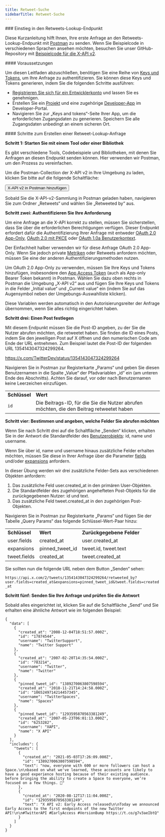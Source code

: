```yaml
---
title: Retweet-Suche
sidebarTitle: Retweet-Suche
---
```



<div id="getting-started-with-the-retweets-lookup-endpoint">
  ### Einstieg in den Retweets-Lookup-Endpunkt
</div>

Diese Kurzanleitung hilft Ihnen, Ihre erste Anfrage an den Retweets-Lookup-Endpunkt mit [Postman](/de/tutorials/postman-getting-started) zu senden. Wenn Sie Beispielcode in verschiedenen Sprachen ansehen möchten, besuchen Sie unser GitHub-Repository mit [Beispielcode für die X-API v2](https://github.com/xdevplatformTwitter-API-v2-sample-code).

<div id="prerequisites">
  #### Voraussetzungen
</div>

Um diesen Leitfaden abzuschließen, benötigen Sie eine Reihe von [Keys und Tokens](/de/resources/fundamentals/authentication), um Ihre Anfrage zu authentifizieren. Sie können diese Keys und Tokens generieren, indem Sie die folgenden Schritte ausführen:

- [Registrieren Sie sich für ein Entwicklerkonto](https://developer.x.com/en/apply-for-access) und lassen Sie es genehmigen.
- Erstellen Sie ein [Projekt](/de/resources/fundamentals/projects) und eine zugehörige [Developer-App](/de/resources/fundamentals/developer-apps) im Developer-Portal.
- Navigieren Sie zur „Keys and tokens“-Seite Ihrer App, um die erforderlichen Zugangsdaten zu generieren. Speichern Sie alle Zugangsdaten unbedingt an einem sicheren Ort.

<div id="steps-to-build-a-retweets-lookup-request">
  #### Schritte zum Erstellen einer Retweet-Lookup-Anfrage
</div>

**Schritt 1: Starten Sie mit einem Tool oder einer Bibliothek**

Es gibt verschiedene Tools, Codebeispiele und Bibliotheken, mit denen Sie Anfragen an diesen Endpunkt senden können. Hier verwenden wir Postman, um den Prozess zu vereinfachen.

Um die Postman-Collection der X-API v2 in Ihre Umgebung zu laden, klicken Sie bitte auf die folgende Schaltfläche:

<Button href="https://app.getpostman.com/run-collection/9956214-784efcda-ed4c-4491-a4c0-a26470a67400">
  X-API v2 in Postman hinzufügen
</Button>

Sobald Sie die X-API-v2-Sammlung in Postman geladen haben, navigieren Sie zum Ordner „Retweets“ und wählen Sie „Retweeted by“ aus.

**Schritt zwei: Authentifizieren Sie Ihre Anforderung**

Um eine Anfrage an die X-API korrekt zu stellen, müssen Sie sicherstellen, dass Sie über die erforderlichen Berechtigungen verfügen. Dieser Endpunkt erfordert dafür die Authentifizierung Ihrer Anfrage mit entweder [OAuth 2.0 App-Only](/de/resources/fundamentals/authentication#app-only-authentication-and-oauth-2-0-bearer-token), [OAuth 2.0 mit PKCE](de/resources/fundamentals/authentication#oauth-2-0-authorization-code-flow-with-pkce-2) oder [OAuth 1.0a Benutzerkontext](/de/resources/fundamentals/authentication).

Der Einfachheit halber verwenden wir für diese Anfrage OAuth 2.0 App-Only. Wenn Sie jedoch private [Metriken](/de/x-api/fundamentals/metrics) oder Retweets anfordern möchten, müssen Sie eine der anderen Authentifizierungsmethoden nutzen.

Um OAuth 2.0 App-Only zu verwenden, müssen Sie Ihre Keys und Tokens hinzufügen, insbesondere den [App Access Token](/de/resources/fundamentals/authentication#using-and-generating-an-app-only-bearer-token) (auch als App-only Bearer Token bekannt) in Postman. Wählen Sie dazu oben rechts in Postman die Umgebung „X-API v2“ aus und fügen Sie Ihre Keys und Tokens in die Felder „Initial value“ und „Current value“ ein (indem Sie auf das Augensymbol neben der Umgebungs-Auswahlliste klicken).

Diese Variablen werden automatisch in den Autorisierungsreiter der Anfrage übernommen, wenn Sie alles richtig eingerichtet haben.

**Schritt drei: Einen Post festlegen**

Mit diesem Endpunkt müssen Sie die Post-ID angeben, zu der Sie die Nutzer abrufen möchten, die retweetet haben. Sie finden die ID eines Posts, indem Sie den jeweiligen Post auf X öffnen und den numerischen Code am Ende der URL entnehmen. Zum Beispiel lautet die Post-ID der folgenden URL 1354143047324299264.

https://x.com/TwitterDev/status/1354143047324299264

Navigieren Sie in Postman zur Registerkarte „Params“ und geben Sie diesen Benutzernamen in die Spalte „Value“ der Pfadvariablen „id“ ein (am unteren Ende des Abschnitts). Achten Sie darauf, vor oder nach Benutzernamen keine Leerzeichen einzufügen.

|     |     |
| :--- | :--- |
| **Schlüssel** | **Wert** |
| `id` | Die Beitrags-ID, für die Sie die Nutzer abrufen möchten, die den Beitrag retweetet haben |

**Schritt vier: Bestimmen und angeben, welche Felder Sie abrufen möchten**

Wenn Sie nach Schritt drei auf die Schaltfläche „Senden“ klicken, erhalten Sie in der Antwort die Standardfelder des [Benutzerobjekts](/de/x-api/fundamentals/data-dictionary#user): id, name und username.

Wenn Sie über id, name und username hinaus zusätzliche Felder erhalten möchten, müssen Sie diese in Ihrer Anfrage über die Parameter [fields](/de/x-api/fundamentals/fields) und/oder [expansions](/de/x-api/fundamentals/expansions) anfordern.

In dieser Übung werden wir drei zusätzliche Felder-Sets aus verschiedenen Objekten anfordern:

1. Das zusätzliche Feld user.created\_at in den primären User-Objekten.
2. Die Standardfelder des zugehörigen angehefteten Post-Objekts für die zurückgegebenen Nutzer: id und text.
3. Das zusätzliche Feld tweet.created\_at in den zugehörigen Post-Objekten.

Navigieren Sie in Postman zur Registerkarte „Params“ und fügen Sie der Tabelle „Query Params“ das folgende Schlüssel-Wert-Paar hinzu:

|     |     |     |
| :--- | :--- | :--- |
| **Schlüssel** | **Wert** | **Zurückgegebene Felder** |
| user.fields | created\_at | user.created\_at |
| expansions | pinned\_tweet\_id | tweet.id, tweet.text |
| tweet.fields | created\_at | tweet.created\_at |

Sie sollten nun die folgende URL neben dem Button „Senden“ sehen:

`https://api.x.com/2/tweets/1354143047324299264/retweeted_by?user.fields=created_at&expansions=pinned_tweet_id&tweet.fields=created_at`

**Schritt fünf: Senden Sie Ihre Anfrage und prüfen Sie die Antwort**

Sobald alles eingerichtet ist, klicken Sie auf die Schaltfläche „Send“ und Sie erhalten eine ähnliche Antwort wie im folgenden Beispiel:

```
{
  "data": [
    {
      "created_at": "2008-12-04T18:51:57.000Z",
      "id": "17874544",
      "username": "TwitterSupport",
      "name": "Twitter Support"
    },
    {
      "created_at": "2007-02-20T14:35:54.000Z",
      "id": "783214",
      "username": "Twitter",
      "name": "Twitter"
    },
    {
      "pinned_tweet_id": "1389270063807598594",
      "created_at": "2018-11-21T14:24:58.000Z",
      "id": "1065249714214457345",
      "username": "TwitterSpaces",
      "name": "Spaces"
    },
    {
      "pinned_tweet_id": "1293595870563381249",
      "created_at": "2007-05-23T06:01:13.000Z",
      "id": "6253282",
      "username": "XAPI",
      "name": "X API"
    }
  ],
  "includes": {
    "tweets": [
      {
        "created_at": "2021-05-03T17:26:09.000Z",
        "id": "1389270063807598594",
        "text": "now, everyone with 600 or more followers can host a Space.\n\nbased on what we've learned, these accounts are likely to have a good experience hosting because of their existing audience. before bringing the ability to create a Space to everyone, we’re focused on a few things. 🧵"
      },
      {
        "created_at": "2020-08-12T17:11:04.000Z",
        "id": "1293595870563381249",
        "text": "X API v2: Early Access released\n\nToday we announced Early Access to the first endpoints of the new Twitter API!\n\n#TwitterAPI #EarlyAccess #VersionBump https://t.co/g7v3aeIbtQ"
      }
    ]
  }
}
```